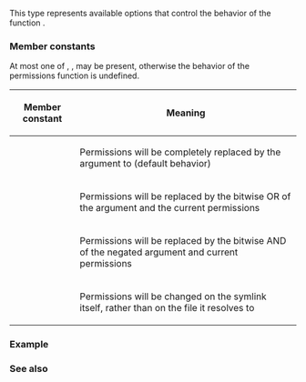 {{cpp/filesystem/title|perm_options}}
{{cpp/filesystem/navbar}}
{{dcl begin}}
{{dcl header|filesystem}}
{{dcl|since=c++17|1=
enum class perm_options {
    replace = /* unspecified */,
    add = /* unspecified */,
    remove = /* unspecified */,
    nofollow = /* unspecified */
};
}}
{{dcl end}}

This type represents available options that control the behavior of the function {{lc|std::filesystem::permissions()}}.

{{satisfies bitmask|perm_options|no none}}

===Member constants===
At most one of {{tt|add}}, {{tt|remove}}, {{tt|replace}} may be present, otherwise the behavior of the permissions function is undefined.
{|class="wikitable" style="text-align:left; font-size:85%; max-width:90em;"
|-
!Member constant
!Meaning
|-
|{{tt|replace}} 
|Permissions will be completely replaced by the argument to {{tt|permissions()}} (default behavior)
|-
|{{tt|add}} 
|Permissions will be replaced by the bitwise OR of the argument and the current permissions
|-
|{{tt|remove}}
|Permissions will be replaced by the bitwise AND of the negated argument and current permissions
|-
|{{tt|nofollow}}
|Permissions will be changed on the symlink itself, rather than on the file it resolves to
|}

===Example===
{{cpp/filesystem/permissions_example}}

===See also===
{{dsc begin}}
{{dsc inc|cpp/filesystem/dsc permissions}}
{{dsc inc|cpp/filesystem/dsc perms}}
{{dsc end}}

{{langlinks|es|ja|zh}}